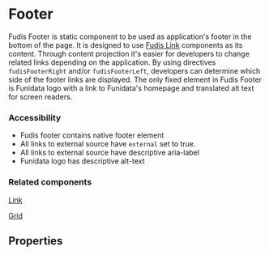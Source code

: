 
<Meta title="Components/Footer" />

# Footer

Fudis Footer is static component to be used as application's footer in the bottom of the page. It is designed to use [Fudis Link](/docs/components-link--documentation) components as its content. Through content projection it's easier for developers to change related links depending on the application. By using directives `fudisFooterRight` and/or `fudisFooterLeft`, developers can determine which side of the footer links are displayed. The only fixed element in Fudis Footer is Funidata logo with a link to Funidata's homepage and translated alt text for screen readers.

<Canvas of={FooterComponentStories.Example} />

### Accessibility

- Fudis footer contains native footer element
- All links to external source have `external` set to true.
- All links to external source have descriptive aria-label
- Funidata logo has descriptive alt-text

### Related components

[Link](/docs/components-link--documentation)

[Grid](/docs/components-grid-grid--documentation)

## Properties

<ArgTypes of={FooterComponent} />
